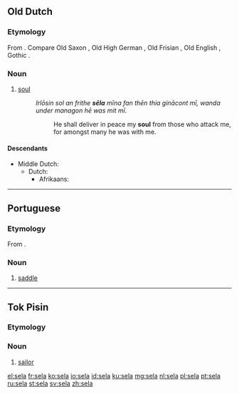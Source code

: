 {{also|Sela}}
==Old Dutch==

===Etymology===
From {{etyl|gem-pro|odt}} {{term/t|gem-pro|*saiwalō}}. Compare Old Saxon {{term/t|osx|sēola}}, Old High German {{term/t|goh|sēla}}, Old Frisian {{term|sela|sēla|lang=ofs}}, Old English {{term/t|ang|sāwol}}, Gothic {{term|𐍃𐌰𐌹𐍅𐌰𐌻𐌰|tr=saiwala|lang=got}}.

===Noun===
{{head|odt|noun|g=f|head=sēla}}

# [[soul]]
#: ''Irlōsin sol an frithe '''sēla''' mīna fan thēn thia ginācont mī, wanda under managon hē was mit mī.''
#:: He shall deliver in peace my '''soul''' from those who attack me, for amongst many he was with me.

====Descendants====
* Middle Dutch: {{l|dum|siele}}
** Dutch: {{l|nl|ziel}}
*** Afrikaans: {{l|af|siel}}

----

==Portuguese==

===Etymology===
From {{etyl|la|pt}} {{term|sella|lang=la}}.

===Noun===
{{pt-noun|f}}

# [[saddle]]

----

==Tok Pisin==
===Etymology===
{{etyl|en|tpi}} {{term|sailor|lang=en}}

===Noun===
{{head|tpi|noun}}

# [[sailor]]

[[el:sela]]
[[fr:sela]]
[[ko:sela]]
[[io:sela]]
[[id:sela]]
[[ku:sela]]
[[mg:sela]]
[[nl:sela]]
[[pl:sela]]
[[pt:sela]]
[[ru:sela]]
[[st:sela]]
[[sv:sela]]
[[zh:sela]]